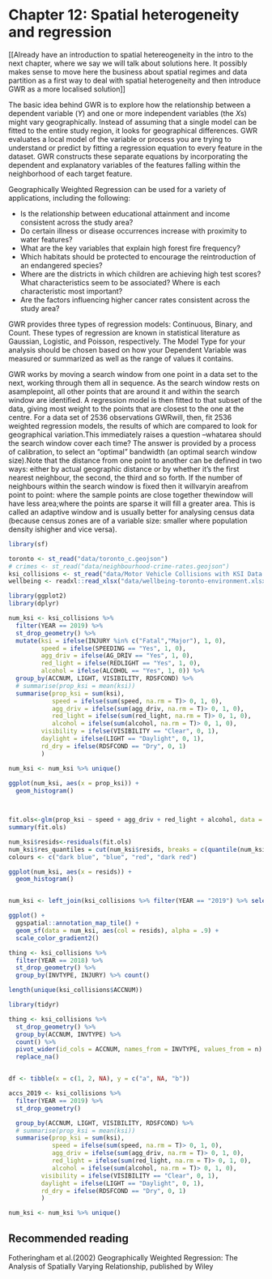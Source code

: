 # Chapter 12: Spatial heterogeneity and regression

[[Already have an introduction to spatial hetereogeneity in the intro to the next chapter, where we say we will talk about solutions here. It possibly makes sense to move here the business about spatial regimes and data partition as a first way to deal with spatial heterogeneity and then introduce GWR as a more localised solution]]


The basic idea behind GWR is to explore how the relationship between a dependent variable ($Y$) and one or more independent variables (the $X$s) might vary geographically. Instead of assuming that a single model can be fitted to the entire study region, it looks for geographical differences. GWR evaluates a local model of the variable or process you are trying to understand or predict by fitting a regression equation to every feature in the dataset. GWR constructs these separate equations by incorporating the dependent and explanatory variables of the features falling within the neighborhood of each target feature. 

Geographically Weighted Regression can be used for a variety of applications, including the following:

- Is the relationship between educational attainment and income consistent across the study area?
- Do certain illness or disease occurrences increase with proximity to water features?
- What are the key variables that explain high forest fire frequency?
- Which habitats should be protected to encourage the reintroduction of an endangered species?
- Where are the districts in which children are achieving high test scores? What characteristics seem to be associated? Where is each characteristic most important?
- Are the factors influencing higher cancer rates consistent across the study area?

GWR provides three types of regression models: Continuous, Binary, and Count. These types of regression are known in statistical literature as Gaussian, Logistic, and Poisson, respectively. The Model Type for your analysis should be chosen based on how your Dependent Variable was measured or summarized as well as the range of values it contains. 

GWR works by moving a search window from one point in a data set to the next, working through them all in sequence. As the search window rests on asamplepoint, all other points that are around it and within the search window are identified. A regression model is then fitted to that subset of the data, giving most weight to the points that are closest to the one at the centre. For a data set of 2536 observations GWRwill, then, fit 2536 weighted regression models, the results of which are compared to look for geographical variation.This immediately raises a question –whatarea should the search window cover each time? The answer is provided by a process of calibration, to select an “optimal” bandwidth (an optimal search window size).Note that the distance from one point to another can be defined in two ways: either by actual geographic distance or by whether it’s the first nearest neighbour, the second, the third and so forth. If the number of neighbours within the search window is fixed then it willvaryin areafrom point to point: where the sample points are close together thewindow will have less area;where the points are sparse it will fill a greater area. This is called an adaptive window and is usually better for analysing census data (because census zones are of a variable size: smaller where population density ishigher and vice versa). 


```r

library(sf)

toronto <- st_read("data/toronto_c.geojson")
# crimes <- st_read("data/neighbourhood-crime-rates.geojson")
ksi_collisions <- st_read("data/Motor Vehicle Collisions with KSI Data.geojson")
wellbeing <- readxl::read_xlsx("data/wellbeing-toronto-environment.xlsx")

library(ggplot2)
library(dplyr)

num_ksi <- ksi_collisions %>% 
  filter(YEAR == 2019) %>% 
  st_drop_geometry() %>% 
  mutate(ksi = ifelse(INJURY %in% c("Fatal","Major"), 1, 0), 
         speed = ifelse(SPEEDING == "Yes", 1, 0), 
         agg_driv = ifelse(AG_DRIV == "Yes", 1, 0), 
         red_light = ifelse(REDLIGHT == "Yes", 1, 0), 
         alcohol = ifelse(ALCOHOL == "Yes", 1, 0)) %>% 
  group_by(ACCNUM, LIGHT, VISIBILITY, RDSFCOND) %>% 
  # summarise(prop_ksi = mean(ksi))
  summarise(prop_ksi = sum(ksi),
            speed = ifelse(sum(speed, na.rm = T)> 0, 1, 0),
            agg_driv = ifelse(sum(agg_driv, na.rm = T)> 0, 1, 0),
            red_light = ifelse(sum(red_light, na.rm = T)> 0, 1, 0),
            alcohol = ifelse(sum(alcohol, na.rm = T)> 0, 1, 0), 
         visibility = ifelse(VISIBILITY == "Clear", 0, 1), 
         daylight = ifelse(LIGHT == "Daylight", 0, 1), 
         rd_dry = ifelse(RDSFCOND == "Dry", 0, 1)
         ) 

num_ksi <- num_ksi %>% unique()
  
ggplot(num_ksi, aes(x = prop_ksi)) + 
  geom_histogram()



fit.ols<-glm(prop_ksi ~ speed + agg_driv + red_light + alcohol, data = num_ksi) 
summary(fit.ols)

num_ksi$resids<-residuals(fit.ols)
num_ksi$res_quantiles = cut(num_ksi$resids, breaks = c(quantile(num_ksi$resids)[1:3],quantile(num_ksi$resids)[4]+0.00000001,quantile(num_ksi$resids)[5]) , include.lowest = TRUE, dig.lab=10)
colours <- c("dark blue", "blue", "red", "dark red")

ggplot(num_ksi, aes(x = resids)) + 
  geom_histogram()


num_ksi <- left_join(ksi_collisions %>% filter(YEAR == "2019") %>% select(ACCNUM) %>% unique(), num_ksi, by = c("ACCNUM" = "ACCNUM"))

ggplot() + 
  ggspatial::annotation_map_tile() + 
  geom_sf(data = num_ksi, aes(col = resids), alpha = .9) + 
  scale_color_gradient2()

```




```r

thing <- ksi_collisions %>% 
  filter(YEAR == 2018) %>% 
  st_drop_geometry() %>% 
  group_by(INVTYPE, INJURY) %>% count()

length(unique(ksi_collisions$ACCNUM))

library(tidyr)

thing <- ksi_collisions %>% 
  st_drop_geometry() %>% 
  group_by(ACCNUM, INVTYPE) %>% 
  count() %>% 
  pivot_wider(id_cols = ACCNUM, names_from = INVTYPE, values_from = n) %>% 
  replace_na()


df <- tibble(x = c(1, 2, NA), y = c("a", NA, "b"))


```



```r

accs_2019 <- ksi_collisions %>% 
  filter(YEAR == 2019) %>% 
  st_drop_geometry() 

  group_by(ACCNUM, LIGHT, VISIBILITY, RDSFCOND) %>% 
  # summarise(prop_ksi = mean(ksi))
  summarise(prop_ksi = sum(ksi),
            speed = ifelse(sum(speed, na.rm = T)> 0, 1, 0),
            agg_driv = ifelse(sum(agg_driv, na.rm = T)> 0, 1, 0),
            red_light = ifelse(sum(red_light, na.rm = T)> 0, 1, 0),
            alcohol = ifelse(sum(alcohol, na.rm = T)> 0, 1, 0), 
         visibility = ifelse(VISIBILITY == "Clear", 0, 1), 
         daylight = ifelse(LIGHT == "Daylight", 0, 1), 
         rd_dry = ifelse(RDSFCOND == "Dry", 0, 1)
         ) 

num_ksi <- num_ksi %>% unique()

```



## Recommended reading

Fotheringham et al.(2002) Geographically Weighted Regression: The Analysis of Spatially Varying Relationship, published by Wiley

